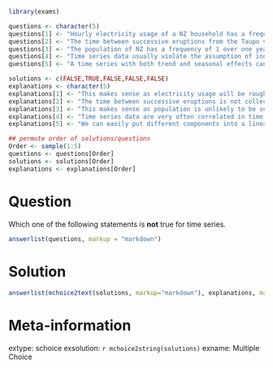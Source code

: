 
```r
library(exams)

questions <- character(5)
questions[1] <- "Hourly electricity usage of a NZ household has a frequency of 24 over one day."
questions[2] <- "The time between successive eruptions from the Taupo volcano is a time series."
questions[3] <- "The population of NZ has a frequency of 1 over one year."
questions[4] <- "Time series data usually violate the assumption of independence for linear models."
questions[5] <- "A time series with both trend and seasonal effects can be fitted by linear models."

solutions <- c(FALSE,TRUE,FALSE,FALSE,FALSE)
explanations <- character(5)
explanations[1] <- "This makes sense as electricity usage will be roughly the same per hour for each week day."
explanations[2] <- "The time between successive eruptions is not collected regularly over time."
explanations[3] <- "This makes sense as population is unlikely to be seasonal."
explanations[4] <- "Time series data are very often correlated in time, so residuals are unlikely to be independent."
explanations[5] <- "We can easily put different components into a linear model such as trend or seasonality."

## permute order of solutions/questions
Order <- sample(1:5)
questions <- questions[Order]
solutions <- solutions[Order]
explanations <- explanations[Order]  
```

Question
========
  
Which one of the following statements is **not** true for time series.

```r
answerlist(questions, markup = "markdown")
```

Solution
========
  
```r
answerlist(mchoice2text(solutions, markup="markdown"), explanations, markup = "markdown")
```

Meta-information
================
  
extype: schoice
exsolution: `r mchoice2string(solutions)`
exname: Multiple Choice

